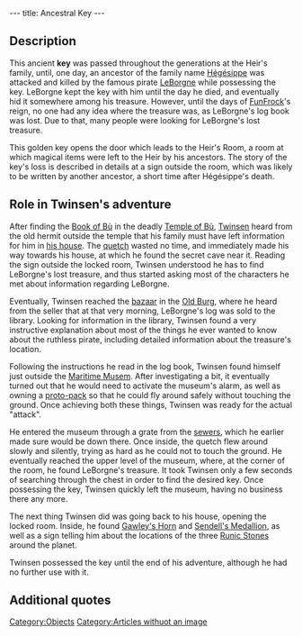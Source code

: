---
title: Ancestral Key
---

{{Quote|
Quote=Ancestral Key. Opens the secret compartment in Twinsen's house.|
Character=Official description}}

==Description==
This ancient '''key''' was passed throughout the generations at the Heir's family, until, one day, an ancestor of the family name [[Hégésippe]] was attacked and killed by the famous pirate [[LeBorgne]] while possessing the key. LeBorgne kept the key with him until the day he died, and eventually hid it somewhere among his treasure. However, until the days of [[FunFrock]]'s reign, no one had any idea where the treasure was, as LeBorgne's log book was lost. Due to that, many people were looking for LeBorgne's lost treasure.

This golden key opens the door which leads to the Heir's Room, a room at which magical items were left to the Heir by his ancestors. The story of the key's loss is described in details at a sign outside the room, which was likely to be written by another ancestor, a short time after Hégésippe's death.

==Role in Twinsen's adventure==
After finding the [[Book of Bù]] in the deadly [[Temple of Bù]], [[Twinsen]] heard from the old hermit outside the temple that his family must have left information for him in [[Twinsen's house|his house]]. The [[quetch]] wasted no time, and immediately made his way towards his house, at which he found the secret cave near it. Reading the sign outside the locked room, Twinsen understood he has to find LeBorgne's lost treasure, and thus started asking most of the characters he met about information regarding LeBorgne.

Eventually, Twinsen reached the [[Old Burg bazaar|bazaar]] in the [[Old Burg]], where he heard from the seller that at that very morning, LeBorgne's log was sold to the library. Looking for information in the library, Twinsen found a very instructive explanation about most of the things he ever wanted to know about the ruthless pirate, including detailed information about the treasure's location.

Following the instructions he read in the log book, Twinsen found himself just outside the [[Maritime Musem]]. After investigating a bit, it eventually turned out that he would need to activate the museum's alarm, as well as owning a [[proto-pack]] so that he could fly around safely without touching the ground. Once achieving both these things, Twinsen was ready for the actual "attack".

He entered the museum through a grate from the [[Proxima Island sewers|sewers]], which he earlier made sure would be down there. Once inside, the quetch flew around slowly and silently, trying as hard as he could not to touch the ground. He eventually reached the upper level of the museum, where, at the corner of the room, he found LeBorgne's treasure. It took Twinsen only a few seconds of searching through the chest in order to find the desired key. Once possessing the key, Twinsen quickly left the museum, having no business there any more.

The next thing Twinsen did was going back to his house, opening the locked room. Inside, he found [[Gawley's Horn]] and [[Sendell's Medallion]], as well as a sign telling him about the locations of the three [[Runic Stones]] around the planet.

Twinsen possessed the key until the end of his adventure, although he had no further use with it.

==Additional quotes==
{{Quote|
Quote=You've just found the key lost by your ancestor Hégésippe.|
Character=When Twinsen found the key}}
{{Quote|
Quote=This room contains information and weapons that were amassed for generations to help the Heir who will, one day, be chosen from our descendants. The key to the room was passed down from generation to generation, but our ancestor Hégésippe was the last family member to retain the key. He was attacked and killed by the ruthless pirate LeBorgne during a sea voyage. Nobody knows where Leborgne's treasure, which undoubtedly contains the golden key to the room, is today.|
Character=A sign outside the Heir's room}}
{{Quote|
Quote=Captain LeBorgne's treasure. This chest contains the fruits of a lifetime of dishonesty. It was seized by the IRS, the only predator known to this terrible pirate.|
Character=A sign in the maritime museum}}

[[Category:Objects]]
[[Category:Articles withuot an image]]